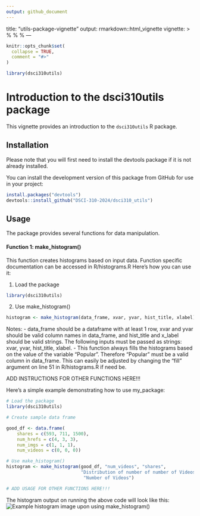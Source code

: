 ```yaml
---
output: github_document
---
```

title: "utils-package-vignette"
output: rmarkdown::html_vignette
vignette: >
  %\VignetteIndexEntry{my-vignette}
  %\VignetteEngine{knitr::rmarkdown}
  %\VignetteEncoding{UTF-8}
---

```r
knitr::opts_chunk$set(
  collapse = TRUE,
  comment = "#>"
)
```

```r
library(dsci310utils)
```

# Introduction to the dsci310utils package

This vignette provides an introduction to the `dsci310utils` R package.

## Installation

Please note that you will first need to install the devtools package if it is not already installed.

You can install the development version of this package from GitHub for use in your project:

```r
install.packages("devtools")
devtools::install_github("DSCI-310-2024/dsci310_utils")
```

## Usage
The package provides several functions for data manipulation.

#### Function 1: make_histogram()
This function creates histograms based on input data. Function specific documentation can be accessed in R/histograms.R
Here's how you can use it:

1. Load the package
```r
library(dsci310utils)
```

2. Use make_histogram()
```r
histogram <- make_histogram(data_frame, xvar, yvar, hist_title, xlabel)
```
Notes:
- data_frame should be a dataframe with at least 1 row, xvar and yvar should be valid column names
in data_frame, and hist_title and x_label should be valid strings. The following inputs must be passed as strings: 
xvar, yvar, hist_title, xlabel. 
- This function always fills the histograms based on the value of the variable "Popular". 
Therefore "Popular" must be a valid column in data_frame. 
This can easily be adjusted by changing the "fill" argument on line 51 in R/histograms.R if need be.

ADD INSTRUCTIONS FOR OTHER FUNCTIONS HERE!!!

Here's a simple example demonstrating how to use my_package:

```r
# Load the package
library(dsci310utils)

# Create sample data frame

good_df <- data.frame( 
    shares = c(593, 711, 1500),
    num_hrefs = c(4, 3, 3),
    num_imgs = c(1, 1, 1),
    num_videos = c(0, 0, 0))

# Use make_histogram()
histogram <- make_histogram(good_df, "num_videos", "shares", 
                            "Distribution of number of number of Videos",
                             "Number of Videos")

# ADD USAGE FOR OTHER FUNCTIONS HERE!!!                            
```

The histogram output on running the above code will look like this:
![Example histogram image upon using make_histogram()](vignette-images/vignette-histogram-image.png)

